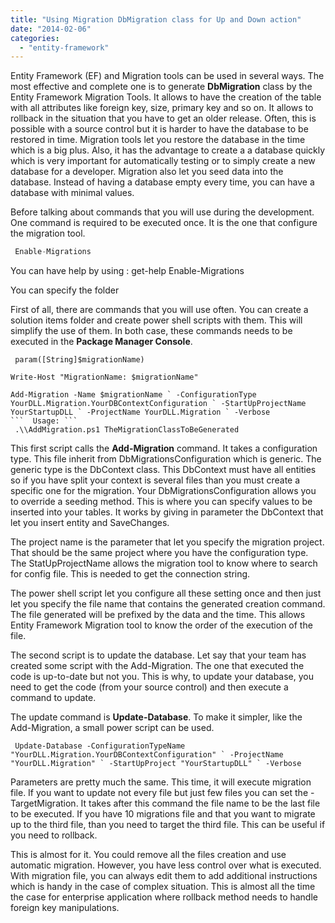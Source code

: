 ```yaml
---
title: "Using Migration DbMigration class for Up and Down action"
date: "2014-02-06"
categories: 
  - "entity-framework"
---
```


Entity Framework (EF) and Migration tools can be used in several ways. The most effective and complete one is to generate **DbMigration** class by the Entity Framework Migration Tools. It allows to have the creation of the table with all attributes like foreign key, size, primary key and so on. It allows to rollback in the situation that you have to get an older release. Often, this is possible with a source control but it is harder to have the database to be restored in time. Migration tools let you restore the database in the time which is a big plus. Also, it has the advantage to create a a database quickly which is very important for automatically testing or to simply create a new database for a developer. Migration also let you seed data into the database. Instead of having a database empty every time, you can have a database with minimal values.

Before talking about commands that you will use during the development. One command is required to be executed once. It is the one that configure the migration tool. 
```csharp
 Enable-Migrations 
```

You can have help by using : get-help Enable-Migrations

You can specify the folder

First of all, there are commands that you will use often. You can create a solution items folder and create power shell scripts with them. This will simplify the use of them. In both case, these commands needs to be executed in the **Package Manager Console**.

``` 
 param([String]$migrationName)

Write-Host "MigrationName: $migrationName"

Add-Migration -Name $migrationName ` -ConfigurationType YourDLL.Migration.YourDBContextConfiguration ` -StartUpProjectName YourStartupDLL ` -ProjectName YourDLL.Migration ` -Verbose 
```  Usage: ``` 
 .\\AddMigration.ps1 TheMigrationClassToBeGenerated 
``` 

This first script calls the **Add-Migration** command. It takes a configuration type. This file inherit from DbMigrationsConfiguration which is generic. The generic type is the DbContext class. This DbContext must have all entities so if you have split your context is several files than you must create a specific one for the migration. Your DbMigrationsConfiguration allows you to override a seeding method. This is where you can specify values to be inserted into your tables. It works by giving in parameter the DbContext that let you insert entity and SaveChanges.

The project name is the parameter that let you specify the migration project. That should be the same project where you have the configuration type. The StatUpProjectName allows the migration tool to know where to search for config file. This is needed to get the connection string.

The power shell script let you configure all these setting once and then just let you specify the file name that contains the generated creation command. The file generated will be prefixed by the data and the time. This allows Entity Framework Migration tool to know the order of the execution of the file.

The second script is to update the database. Let say that your team has created some script with the Add-Migration. The one that executed the code is up-to-date but not you. This is why, to update your database, you need to get the code (from your source control) and then execute a command to update.

The update command is **Update-Database**. To make it simpler, like the Add-Migration, a small power script can be used.

``` 
 Update-Database -ConfigurationTypeName "YourDLL.Migration.YourDBContextConfiguration" ` -ProjectName "YourDLL.Migration" ` -StartUpProject "YourStartupDLL" ` -Verbose 
``` 

Parameters are pretty much the same. This time, it will execute migration file. If you want to update not every file but just few files you can set the -TargetMigration. It takes after this command the file name to be the last file to be executed. If you have 10 migrations file and that you want to migrate up to the third file, than you need to target the third file. This can be useful if you need to rollback.

This is almost for it. You could remove all the files creation and use automatic migration. However, you have less control over what is executed. With migration file, you can always edit them to add additional instructions which is handy in the case of complex situation. This is almost all the time the case for enterprise application where rollback method needs to handle foreign key manipulations.
